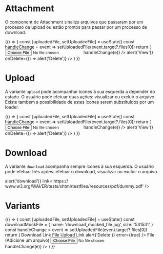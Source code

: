 

<Meta title='Data Display/Attachment' component={AttachmentComponent} />

# Attachment

O component de Attachment sinaliza arquivos que passaram por um processo de upload ou estão prontos para passar por um processo de download.

<Canvas>
  <Story
    name='Default'
    parameters={{
      design: {
        type: 'figma',
        url: 'https://www.figma.com/file/O3bKxIcsj2rc1FNIRclJyT/Saturn-System?node-id=300%3A1'
      }
    }}
  >
    {() => {
      const [uploadedFile, setUploadedFile] = useState()
      const handleChange = event => setUploadedFile(event.target?.files[0])
      return (
        <SaturnProvider>
          <input type='file' onChange={e => handleChange(e)} />
          <AttachmentComponent file={uploadedFile} onView={() => alert('View')} onDelete={() => alert('Delete')} />
        </SaturnProvider>
      )
    }}
  </Story>
</Canvas>

# Upload

A variante `upload` pode acompanhar ícones à sua esquerda a depender do estado. O usuário pode efetuar duas ações: visualizar ou excluir o arquivo. Existe também a possibilidade de estes ícones serem substituídos por um loader.

<Canvas>
  <Story
    name='Upload'
    parameters={{
      design: {
        type: 'figma',
        url: 'https://www.figma.com/file/O3bKxIcsj2rc1FNIRclJyT/Saturn-System?node-id=300%3A1'
      }
    }}
  >
    {() => {
      const [uploadedFile, setUploadedFile] = useState()
      const handleChange = event => setUploadedFile(event.target?.files[0])
      return (
        <SaturnProvider>
          <input type='file' onChange={e => handleChange(e)} />
          <AttachmentComponent file={uploadedFile} onView={() => alert('View')} onDelete={() => alert('Delete')} />
        </SaturnProvider>
      )
    }}
  </Story>
</Canvas>

# Download

A variante `download` acompanha sempre ícones à sua esquerda. O usuário pode efetuar três ações: efetuar o download, visualizar ou excluir o arquivo.

<Canvas>
  <Story
    name='Download'
    parameters={{
      design: {
        type: 'figma',
        url: 'https://www.figma.com/file/O3bKxIcsj2rc1FNIRclJyT/Saturn-System?node-id=300%3A1'
      }
    }}
  >
    <SaturnProvider>
      <AttachmentComponent
        name='download.jpg'
        variant='download'
        onDownload={() => alert('download')}
        link='https:// www.w3.org/WAI/ER/tests/xhtml/testfiles/resources/pdf/dummy.pdf'
      />
    </SaturnProvider>
  </Story>
</Canvas>

# Variants

<Canvas>
  <Story
    name='Variants'
    parameters={{
      design: {
        type: 'figma',
        url: 'https://www.figma.com/file/O3bKxIcsj2rc1FNIRclJyT/Saturn-System?node-id=300%3A1'
      }
    }}
  >
    {() => {
      const [uploadedFile, setUploadedFile] = useState()
      const downloadMockFile = { name: 'download_mocked_file.jpg', size: '531531' }
      const handleChange = event => setUploadedFile(event.target?.files[0])
      return (
        <SaturnProvider>
          <Typography fontWeight='600' mb={10}>
            Download
          </Typography>
          <Typography fontSize={2} fontWeight='600' mb={10}>
            Link
          </Typography>
          <AttachmentComponent
            mb={10}
            name='Example PDF link'
            variant='download'
            link='https://www.w3.org/WAI/ER/tests/xhtml/testfiles/resources/pdf/dummy.pdf'
          />
          <Typography fontSize={2} fontWeight='600' mb={10}>
            File
          </Typography>
          <AttachmentComponent my={10} file={downloadMockFile} variant='download' />
          <Typography fontWeight='600' mt={20} mb={10}>
            Upload
          </Typography>
          <Typography fontSize={2} fontWeight='600' mb={10}>
            Link
          </Typography>
          <AttachmentComponent
            mb={10}
            name='with_background'
            link='https://www.w3.org/WAI/ER/tests/xhtml/testfiles/resources/pdf/dummy.pdf'
            backgroundColor='gray.200'
          />
          <AttachmentComponent
            mb={10}
            name='link_upload_error'
            link='https://www.w3.org/WAI/ER/tests/xhtml/testfiles/resources/pdf/dummy.pdf'
            onDelete={() => alert('Delete')}
            error={true}
          />
          <Typography fontSize={2} fontWeight='600' mb={10}>
            File (Adicione um arquivo)
          </Typography>
          <input type='file' onChange={e => handleChange(e)} />
          <AttachmentComponent my={10} file={uploadedFile} />
          <AttachmentComponent mb={10} file={uploadedFile} error={true} />
        </SaturnProvider>
      )
    }}
  </Story>
</Canvas>

<ArgsTable of={AttachmentComponent} />
